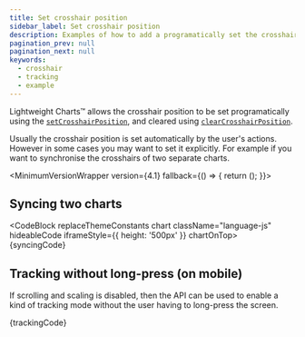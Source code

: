 ```yaml
---
title: Set crosshair position
sidebar_label: Set crosshair position
description: Examples of how to add a programatically set the crosshair position.
pagination_prev: null
pagination_next: null
keywords:
  - crosshair
  - tracking
  - example
---
```




Lightweight Charts™ allows the crosshair position to be set programatically using the [`setCrosshairPosition`](/docs/api/interfaces/IChartApi#setcrosshairposition), and cleared using [`clearCrosshairPosition`](/docs/api/interfaces/IChartApi#clearcrosshairposition).

Usually the crosshair position is set automatically by the user's actions. However in some cases you may want to set it explicitly. For example if you want to synchronise the crosshairs of two separate charts.


<!-- Show warning when not on the required version  -->
<!-- Tutorials section isn't versioned yet, hence the need for the warning message -->

<MinimumVersionWrapper version={4.1} fallback={() => {
  return (<VersionWarningAdmonition
    notCurrent="These tutorials are for version 4.1 (or greater) of Lightweight&nbsp;Charts™."
    type="caution"
    displayVersionMessage
  />);
}}>

  ## Syncing two charts

  <CodeBlock replaceThemeConstants chart className="language-js" hideableCode iframeStyle={{ height: '500px' }} chartOnTop>
    {syncingCode}
  </CodeBlock>

  ## Tracking without long-press (on mobile)

  If scrolling and scaling is disabled, then the API can be used to enable a kind of tracking mode without the user having to long-press the screen.

  <CodeBlock replaceThemeConstants chart className="language-js" hideableCode chartOnTop>
    {trackingCode}
  </CodeBlock>

</MinimumVersionWrapper>

